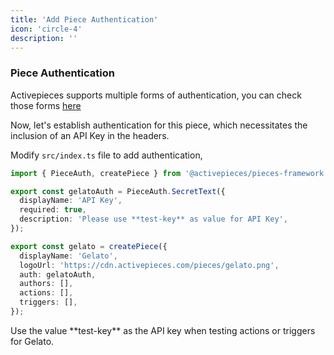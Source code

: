 ```yaml
---
title: 'Add Piece Authentication'
icon: 'circle-4'
description: ''
---
```



### Piece Authentication

Activepieces supports multiple forms of authentication, you can check those forms [here](../piece-reference/authentication)

Now, let's establish authentication for this piece, which necessitates the inclusion of an API Key in the headers.

Modify `src/index.ts` file to add authentication,

```ts
import { PieceAuth, createPiece } from '@activepieces/pieces-framework';

export const gelatoAuth = PieceAuth.SecretText({
  displayName: 'API Key',
  required: true,
  description: 'Please use **test-key** as value for API Key',
});

export const gelato = createPiece({
  displayName: 'Gelato',
  logoUrl: 'https://cdn.activepieces.com/pieces/gelato.png',
  auth: gelatoAuth,
  authors: [],
  actions: [],
  triggers: [],
});
```

<Note>
  Use the value **test-key** as the API key when testing actions or triggers for
  Gelato.
</Note>